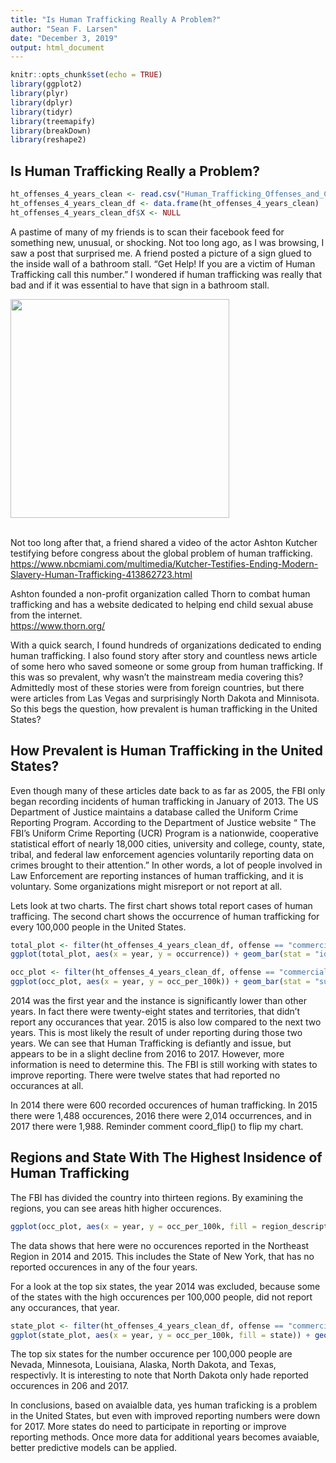 ```yaml
---
title: "Is Human Trafficking Really A Problem?"
author: "Sean F. Larsen"
date: "December 3, 2019"
output: html_document
---
```


```r
knitr::opts_chunk$set(echo = TRUE)
library(ggplot2)
library(plyr)
library(dplyr)
library(tidyr)
library(treemapify)
library(breakDown)
library(reshape2)
```

## Is Human Trafficking Really a Problem?
```r
ht_offenses_4_years_clean <- read.csv("Human_Trafficking_Offenses_and_Clearances_by_State_2014_to_2017_clean.csv")
ht_offenses_4_years_clean_df <- data.frame(ht_offenses_4_years_clean)
ht_offenses_4_years_clean_df$X <- NULL
```

A pastime of many of my friends is to scan their facebook feed for something new, unusual, or shocking. Not too long ago, as I was browsing, I saw a post that surprised me. A friend posted a picture of a sign glued to the inside wall of a bathroom stall.  “Get Help! If you are a victim of Human Trafficking call this number.”  I wondered if human trafficking was really that bad and if it was essential to have that sign in a bathroom stall.

![](https://i.redd.it/z5xyp90dd8a31.jpg){width=350px}

<br />
Not too long after that, a friend shared a video of the actor Ashton Kutcher testifying before congress about the global problem of human trafficking.<br />
<https://www.nbcmiami.com/multimedia/Kutcher-Testifies-Ending-Modern-Slavery-Human-Trafficking-413862723.html>

Ashton founded a non-profit organization called Thorn to combat human trafficking and has a website dedicated to helping end child sexual abuse from the internet.<br />
<https://www.thorn.org/>

With a quick search, I found hundreds of organizations dedicated to ending human trafficking.  I also found story after story and countless news article of some hero who saved someone or some group from human trafficking. If this was so prevalent, why wasn’t the mainstream media covering this?  Admittedly most of these stories were from foreign countries, but there were articles from Las Vegas and surprisingly North Dakota and Minnisota.  So this begs the question, how prevalent is human trafficking in the United States?

## How Prevalent is Human Trafficking in the United States?

Even though many of these articles date back to as far as 2005, the FBI only began recording incidents of human trafficking in January of 2013.  The US Department of Justice maintains a database called the Uniform Crime Reporting Program. According to the Department of Justice website “ The FBI’s Uniform Crime Reporting (UCR) Program is a nationwide, cooperative statistical effort of nearly 18,000 cities, university and college, county, state, tribal, and federal law enforcement agencies voluntarily reporting data on crimes brought to their attention.” In other words, a lot of people involved in Law Enforcement are reporting instances of human trafficking, and it is voluntary.  Some organizations might misreport or not report at all.

Lets look at two charts.  The first chart shows total report cases of human trafficing.  The second chart shows the occurrence of human trafficking for every 100,000 people in the United States.

```r
total_plot <- filter(ht_offenses_4_years_clean_df, offense == "commercial sex act", occurrence)
ggplot(total_plot, aes(x = year, y = occurrence)) + geom_bar(stat = "identity", fill ="blue") + ggtitle("Total Occurrences of Human Trafficking \nFrom 2014 Through 2017") + labs(y= "Occurrences", x = "Year")

occ_plot <- filter(ht_offenses_4_years_clean_df, offense == "commercial sex act", occ_per_100k)
ggplot(occ_plot, aes(x = year, y = occ_per_100k)) + geom_bar(stat = "summary", fun.y = "mean", fill ="red") + ggtitle("Total Occurrences of Human Trafficking \nFrom 2014 Through 2017") + labs(y= "Occurrences Per 100k People", x = "Year")
```

2014 was the first year and the instance is significantly lower than other years.  In fact there were twenty-eight states and territories, that didn't report any occurances that year.  2015 is also low compared to the next two years.  This is most likely the result of under reporting during those two years.  We can see that Human Trafficking is defiantly and issue, but appears to be in a slight decline from 2016 to 2017.  However, more information is need to determine this.  The FBI is still working with states to improve reporting.  There were twelve states that had reported no occurances at all.

In 2014 there were 600 recorded occurences of human trafficking.  In 2015 there were 1,488 occurences, 2016	there were 2,014 occurrences, and in 2017 there were 1,988. Reminder comment coord_flip() to flip my chart.

## Regions and State With The Highest Insidence of Human Trafficking
The FBI has divided the country into thirteen regions. By examining the regions, you can see areas hith higher occurences.

```r
ggplot(occ_plot, aes(x = year, y = occ_per_100k, fill = region_description)) + geom_bar(position = "dodge", stat = "summary", fun.y = mean) + ggtitle("Total Occurrences of Human Trafficking \nBy Region From 2014 Through 2017") + labs(y= "Occurrences Per 100k People", x = "Year")
```

The data shows that here were no occurences reported in the Northeast Region in 2014 and 2015.  This includes the State of New York, that has no reported occurences in any of the four years.

For a look at the top six states, the year 2014 was excluded, because some of the states with the high occurences per 100,000 people, did not report any occurances, that year.
```r
state_plot <- filter(ht_offenses_4_years_clean_df, offense == "commercial sex act", occ_per_100k, year == c("2015", "2016", "2017"))
ggplot(state_plot, aes(x = year, y = occ_per_100k, fill = state)) + geom_bar(position = "dodge", stat = "summary", fun.y = "mean") + ggtitle("Total Occurrences of Human Trafficking \nBy State \nFrom 2015 Through 2017") + labs(y= "Occurrences Per 100k People", x = "Year", fill = "State")
```

The top six states for the number occurence per 100,000 people are Nevada, Minnesota, Louisiana, Alaska, North Dakota, and Texas, respectivly.  It is interesting to note that North Dakota only hade reported occurences in 206 and 2017.

In conclusions, based on avaialble data, yes human traficking is a problem in the United States, but even with improved reporting numbers were down for 2017.  More states do need to participate in reporting or improve reporting methods.  Once more data for additional years becomes avaiable, better predictive models can be applied.

